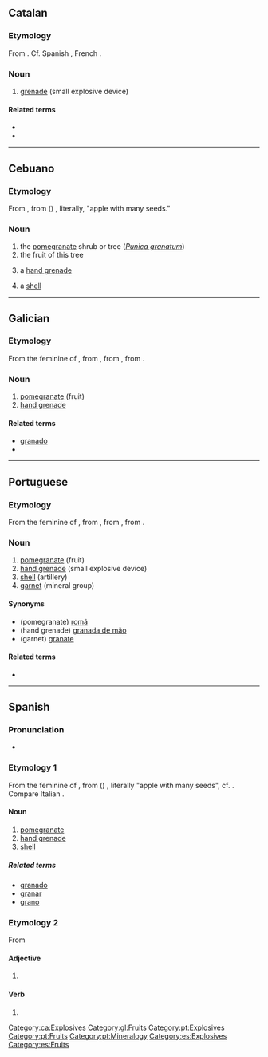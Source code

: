 {{also|Granada}}
==Catalan==

===Etymology===
From {{m|ca|granar}}. Cf. Spanish {{m|es|granada}}, French {{m|fr|grenade}}.

===Noun===
{{ca-noun|f}}

# [[grenade]] (small explosive device)

====Related terms====
* {{l|ca|granader}}
* {{l|ca|granat}}

[[Category:ca:Explosives]]

----

==Cebuano==

===Etymology===
From {{der|ceb|es|granada}}, from {{der|ceb|la|-}} ({{m|la|mālum}}) {{m|la|granātum}}, literally, "apple with many seeds."

===Noun===
{{head|ceb|noun}}

# the [[pomegranate]] shrub or tree (''[[Punica granatum]]'')
# the fruit of this tree
# {{lb|ceb|military}} a [[hand grenade]]
# {{lb|ceb|weaponry}} a [[shell]]

{{C|ceb|Explosives|Fruits|Trees|Myrtales order plants}}

----

==Galician==

===Etymology===
From the feminine of {{inh|gl|la|grānātum||pomegranate}}, from {{m|la|grānātus||having many seeds}}, from {{m|la|grānum||seed, grain}}, from {{der|gl|ine-pro|*ǵr̥h₂nóm||grain}}.

===Noun===
{{gl-noun|f}}

# [[pomegranate]] (fruit)
# [[hand grenade]]

====Related terms====
* [[granado]]
* {{l|gl|milgranda}}

[[Category:gl:Fruits]]

----

==Portuguese==

===Etymology===
From the feminine of {{inh|pt|la|grānātum||pomegranate}}, from {{m|la|grānātus||having many seeds}}, from {{m|la|grānum||seed, grain}}, from {{der|pt|ine-pro|*ǵr̥h₂nóm||grain}}.

===Noun===
{{pt-noun|f|s}}

# [[pomegranate]] (fruit)
# [[hand grenade]] (small explosive device)
# [[shell]] (artillery)
# [[garnet]] (mineral group)

====Synonyms====
* (pomegranate) [[romã]]
* (hand grenade) [[granada de mão]]
* (garnet) [[granate]]

====Related terms====
* {{l|pt|milgrada}}

[[Category:pt:Explosives]]
[[Category:pt:Fruits]]
[[Category:pt:Mineralogy]]

----

==Spanish==

===Pronunciation===
* {{es-IPA}}

===Etymology 1===
From the feminine of {{m|es|granado}}, from ({{m|la|mālum}}) {{m|la|granātum}}, literally "apple with many seeds", cf. {{m|es|granado}}. Compare Italian {{m|it|melagranata}}.

====Noun====
{{es-noun|f}}

# [[pomegranate]] {{gloss|fruit}}
# [[hand grenade]]
# [[shell]] {{gloss|artillery}}

=====Related terms=====
* [[granado]]
* [[granar]]
* [[grano]]

===Etymology 2===
From {{m|la|granātum}}

====Adjective====
{{head|es|adjective form|g=f-s}}

# {{feminine of|lang=es|granado}}

====Verb====
{{head|es|verb form|g=f-s}}

# {{es-verb form of|ending=ar|mood=participle|granar}}

[[Category:es:Explosives]]
[[Category:es:Fruits]]
